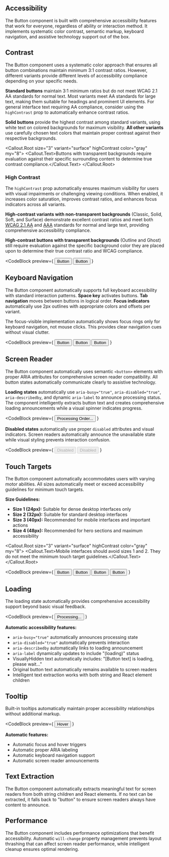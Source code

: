 
<Section>

# Accessibility

The Button component is built with comprehensive accessibility features that work for everyone, regardless of ability or interaction method. It implements systematic color contrast, semantic markup, keyboard navigation, and assistive technology support out of the box.

</Section>

<Separator size="4" />

<Section>

## Contrast

The Button component uses a systematic color approach that ensures all button combinations maintain minimum 3:1 contrast ratios. However, different variants provide different levels of accessibility compliance depending on your specific needs.

**Standard buttons** maintain 3:1 minimum ratios but do not meet WCAG 2.1 AA standards for normal text. Most variants meet AA standards for large text, making them suitable for headings and prominent UI elements. For general interface text requiring AA compliance, consider using the `highContrast` prop to automatically enhance contrast ratios.

**Solid buttons** provide the highest contrast among standard variants, using white text on colored backgrounds for maximum visibility. **All other variants** use carefully chosen text colors that maintain proper contrast against their respective backgrounds.

<Callout.Root size="3" variant="surface" highContrast color="gray" my="8">
  <Callout.Text>Buttons with transparent backgrounds require evaluation against their specific surrounding content to determine true contrast compliance.</Callout.Text>
</Callout.Root>

### High Contrast

The `highContrast` prop automatically ensures maximum visibility for users with visual impairments or challenging viewing conditions. When enabled, it increases color saturation, improves contrast ratios, and enhances focus indicators across all variants.

**High-contrast variants with non-transparent backgrounds** (Classic, Solid, Soft, and Surface) demonstrate excellent contrast ratios and meet both [WCAG 2.1 AA](https://www.w3.org/WAI/WCAG21/quickref/?versions=2.1&levels=aa) and [AAA](https://www.w3.org/WAI/WCAG21/quickref/?versions=2.1&levels=aaa) standards for normal and large text, providing comprehensive accessibility compliance.

**High-contrast buttons with transparent backgrounds** (Outline and Ghost) still require evaluation against the specific background color they are placed upon to determine their true contrast ratio and WCAG compliance.

<CodeBlock
  preview={
    <Flex gap="3" wrap="wrap">
      <Button size="3" color="gray" variant="solid">Button</Button>
      <Button size="3" color="gray" variant="solid" highContrast>Button</Button>
    </Flex>
  }
>
</CodeBlock>

</Section>

<Separator size="4" />

<Section>

## Keyboard Navigation

The Button component automatically supports full keyboard accessibility with standard interaction patterns. **Space key** activates buttons. **Tab navigation** moves between buttons in logical order. **Focus indicators** automatically use 2px outlines with appropriate colors and offsets per variant.

The focus-visible implementation automatically shows focus rings only for keyboard navigation, not mouse clicks. This provides clear navigation cues without visual clutter.

<CodeBlock
  preview={
    <Flex gap="3" wrap="wrap">
      <Button size="3" variant="solid">Button</Button>
      <Button size="3" variant="outline">Button</Button>
      <Button size="3" variant="ghost">Button</Button>
    </Flex>
  }
>
</CodeBlock>

</Section>

<Separator size="4" />

<Section>

## Screen Reader

The Button component automatically uses semantic `<button>` elements with proper ARIA attributes for comprehensive screen reader compatibility. All button states automatically communicate clearly to assistive technology.

**Loading states** automatically use `aria-busy="true"`, `aria-disabled="true"`, `aria-describedby`, and dynamic `aria-label` to announce processing status. The component intelligently extracts button text and creates comprehensive loading announcements while a visual spinner indicates progress.

<CodeBlock
  preview={
    <Button size="3" variant="solid" loading>Processing Order...</Button>
  }
>
</CodeBlock>

**Disabled states** automatically use proper `disabled` attributes and visual indicators. Screen readers automatically announce the unavailable state while visual styling prevents interaction confusion.

<CodeBlock
  preview={
    <Flex gap="3" wrap="wrap">
      <Button size="3" variant="solid" disabled>Disabled</Button>
      <Button size="3" variant="outline" disabled>Disabled</Button>
    </Flex>
  }
>
</CodeBlock>

</Section>

<Separator size="4" />

<Section>

## Touch Targets

The Button component automatically accommodates users with varying motor abilities. All sizes automatically meet or exceed accessibility guidelines for minimum touch targets.

**Size Guidelines:**
- **Size 1 (24px):** Suitable for dense desktop interfaces only
- **Size 2 (32px):** Suitable for standard desktop interfaces  
- **Size 3 (40px):** Recommended for mobile interfaces and important actions
- **Size 4 (48px):** Recommended for hero sections and maximum accessibility

<Callout.Root size="3" variant="surface" highContrast color="gray" my="8">
  <Callout.Text>Mobile interfaces should avoid sizes 1 and 2. They do not meet the minimum touch target guidelines.</Callout.Text>
</Callout.Root>

<CodeBlock
  preview={
    <Flex gap="3" align="center" wrap="wrap">
      <Button variant="solid" size="1">Button</Button>
      <Button variant="solid" size="2">Button</Button>
      <Button variant="solid" size="3">Button</Button>
      <Button variant="solid" size="4">Button</Button>
    </Flex>
  }
>
</CodeBlock>

</Section>

<Separator size="4" />

<Section>

## Loading

The loading state automatically provides comprehensive accessibility support beyond basic visual feedback.

<CodeBlock
  preview={
    <Button size="3" loading>Processing...</Button>
  }
>
</CodeBlock>

**Automatic accessibility features:**
- `aria-busy="true"` automatically announces processing state
- `aria-disabled="true"` automatically prevents interaction
- `aria-describedby` automatically links to loading announcement
- `aria-label` dynamically updates to include "(loading)" status
- VisuallyHidden text automatically includes: "[Button text] is loading, please wait..."
- Original button text automatically remains available to screen readers
- Intelligent text extraction works with both string and React element children

</Section>

<Separator size="4" />

<Section>

## Tooltip

Built-in tooltips automatically maintain proper accessibility relationships without additional markup.

<CodeBlock
  preview={
    <Button size="3" tooltip="This tooltip is fully accessible">
      Hover
    </Button>
  }
>
</CodeBlock>

**Automatic features:**
- Automatic focus and hover triggers
- Automatic proper ARIA labeling
- Automatic keyboard navigation support
- Automatic screen reader announcements

</Section>

<Separator size="4" />

<Section>

## Text Extraction

The Button component automatically extracts meaningful text for screen readers from both string children and React elements. If no text can be extracted, it falls back to "button" to ensure screen readers always have content to announce.

</Section>

<Separator size="4" />

<Section>

## Performance

The Button component includes performance optimizations that benefit accessibility. Automatic `will-change` property management prevents layout thrashing that can affect screen reader performance, while intelligent cleanup ensures optimal rendering.

</Section>




